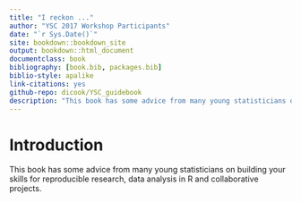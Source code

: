 ```yaml
--- 
title: "I reckon ..."
author: "YSC 2017 Workshop Participants"
date: "`r Sys.Date()`"
site: bookdown::bookdown_site
output: bookdown::html_document
documentclass: book
bibliography: [book.bib, packages.bib]
biblio-style: apalike
link-citations: yes
github-repo: dicook/YSC_guidebook
description: "This book has some advice from many young statisticians on building your skills for reproducible research, data analysis in R and collaborative projects."
---
```


# Introduction

This book has some advice from many young statisticians on building your skills for reproducible research, data analysis in R and collaborative projects.
